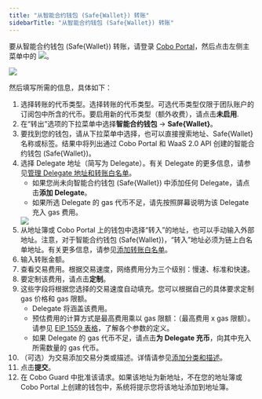 ```yaml
---
title: "从智能合约钱包 (Safe{Wallet}) 转账"
sidebarTitle: "从智能合约钱包 (Safe{Wallet}) 转账"
---
```


要从智能合约钱包 (Safe{Wallet}) 转账，请登录 [Cobo Portal](https://portal.cobo.com/login)，然后点击左侧主菜单中的 <img src="/cn/images/transfers/transfer-button.svg" className="icon"></img>。

<img src="/cn/images/transfers/transfer-button-location.png" className="screenshot_modal"/>
 

然后填写所需的信息，具体如下：

1. 选择转账的代币类型。选择转账的代币类型。可选代币类型仅限于团队账户的订阅包中所含的代币。要启用新的代币类型（额外收费），请点击**未启用**.
2. 在“转出”选项的下拉菜单中选择**智能合约钱包** -> **Safe&#123;Wallet&#125;**。
3. 要找到您的钱包，请从下拉菜单中选择，也可以直接搜索地址、Safe&#123;Wallet&#125; 名称或标签。结果中将列出通过 Cobo Portal 和 WaaS 2.0 API 创建的智能合约钱包 (Safe&#123;Wallet&#125;)。
4. 选择 Delegate 地址（简写为 Delegate）。有关 Delegate 的更多信息，请参见[管理 Delegate 地址和转账白名单](/cn/portal/smart-contract-wallets/delegate-intro)。
    - 如果您尚未向智能合约钱包 (Safe&#123;Wallet&#125;) 中添加任何 Delegate，请点击**添加 Delegate**。
    - 如果所选 Delegate 的 gas 代币不足，请先按照屏幕说明为该 Delegate 充入 gas 费用。
    <img src="/cn/images/transfers/add-delegate.png" className="screenshot_modal"/>
5. 从地址簿或 Cobo Portal 上的钱包中选择“转入”的地址，也可以手动输入外部地址。注意，对于智能合约钱包 (Safe&#123;Wallet&#125;)，“转入”地址必须为链上白名单地址。有关更多信息，请参见[添加转账白名单](/cn/portal/smart-contract-wallets/transfer-whitelists)。
6. 输入转账金额。
7. 查看交易费用。根据交易速度，网络费用分为三个级别：慢速、标准和快速。
8. 要定制该费用，请点击**定制**。
9. 这些字段将根据您选择的交易速度自动填充。您可以根据自己的具体要求定制 gas 价格和 gas 限额。
    - Delegate 将涵盖该费用。
    - 预估费用的计算方式是最高费用乘以 gas 限额：（最高费用 x gas 限额）。请参见 [EIP 1559 表格](/cn/portal/transfers/from-mpc-wallets#eip1559)，了解各个参数的定义。
    - 如果 Delegate 的 gas 代币不足，请点击**为 Delegate 充币**，向其中充入所需数量的 gas 代币。
10. （可选）为交易添加交易分类或描述。详情请参见[添加分类和描述](/cn/portal/transfers/add-category)。
11. 点击**提交**。
12. 在 Cobo Guard 中批准该请求。如果该地址为新地址，不在您的地址簿或 Cobo Portal 上创建的钱包中，系统将提示您将该地址添加到地址簿。




